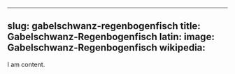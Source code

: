 
---
slug: gabelschwanz-regenbogenfisch
title: Gabelschwanz-Regenbogenfisch
latin:
image: Gabelschwanz-Regenbogenfisch
wikipedia: 
---

I am content.
